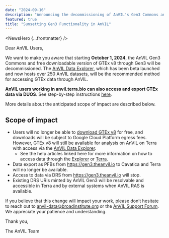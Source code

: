 ```yaml
---
date: "2024-09-16"
description: "Announcing the decommissioning of AnVIL's Gen3 Commons and free downloadable access to GTEx v8, effective October 1, 2024. Users are advised to transition to the AnVIL Data Explorer for accessing GTEx datasets and other AnVIL resources."
featured: true
title: "Sunsetting Gen3 Functionality in AnVIL"
---
```


<NewsHero {...frontmatter} />

Dear AnVIL Users,

We want to make you aware that starting **October 1, 2024**, the AnVIL Gen3 Commons and free downloadable version of GTEx v8 through Gen3 will be decommissioned. The [AnVIL Data Explorer]({browserURL}/beta-announcement), which has been beta launched and now hosts over 250 AnVIL datasets, will be the recommended method for accessing GTEx data through AnVIL.

**AnVIL users working in anvil.terra.bio can also access and export GTEx data via DUOS**. See step-by-step instructions [here](https://support.terra.bio/hc/en-us/articles/30873545719451-How-to-access-GTEx-data-in-Terra).

More details about the anticipated scope of impact are described below.

## Scope of impact

- Users will no longer be able to [download GTEx v8](/learn/reference/gtex-v8-free-egress-instructions) for free, and downloads will be subject to Google Cloud Platform egress fees. However, GTEx v8 will still be available for analysis on AnVIL on Terra with access via the [AnVIL Data Explorer]({browserURL}/datasets).
    - See the help articles linked here for more information on how to access data through the [Explorer]({browserURL}/guides) or [Terra](https://support.terra.bio/hc/en-us/articles/4402326091675-Accessing-GTEx-TARGET-TCGA-data).
- Data export as PFBs from https://gen3.theanvil.io to Cavatica and Terra will no longer be available.
- Access to data via DRS from https://gen3.theanvil.io will stop.
- Existing DRS URIs minted by AnVIL Gen3 will be resolvable and accessible in Terra and by external systems when AnVIL RAS is available.

If you believe that this change will impact your work, please don’t hesitate to reach out to [anvil-data@broadinstitute.org](mailto:anvil-data@broadinstitute.org) or the [AnVIL Support Forum]({anvilHelpURL}). We appreciate your patience and understanding.

Thank you,

The AnVIL Team
